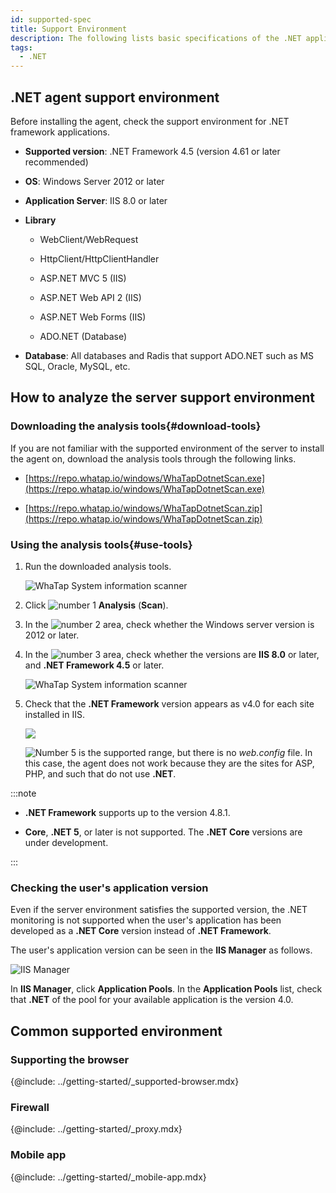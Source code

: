```yaml
---
id: supported-spec
title: Support Environment
description: The following lists basic specifications of the .NET application server on which the WhaTap monitoring service operates.
tags:
  - .NET
---
```


## .NET agent support environment

Before installing the agent, check the support environment for .NET framework applications.

-   **Supported version**: .NET Framework 4.5 (version 4.61 or later recommended)

-   **OS**: Windows Server 2012 or later

-   **Application Server**: IIS 8.0 or later

-   **Library**

    -   WebClient/WebRequest

    -   HttpClient/HttpClientHandler

    -   ASP.NET MVC 5 (IIS)

    -   ASP.NET Web API 2 (IIS)

    -   ASP.NET Web Forms (IIS)

    -   ADO.NET (Database)

-   **Database**: All databases and Radis that support ADO.NET such as MS SQL, Oracle, MySQL, etc.

## How to analyze the server support environment

### Downloading the analysis tools{#download-tools}

If you are not familiar with the supported environment of the server to install the agent on, download the analysis tools through the following links.

-   [https://repo.whatap.io/windows/WhaTapDotnetScan.exe](https://repo.whatap.io/windows/WhaTapDotnetScan.exe)

-   [https://repo.whatap.io/windows/WhaTapDotnetScan.zip](https://repo.whatap.io/windows/WhaTapDotnetScan.zip)

### Using the analysis tools{#use-tools}

1.  Run the downloaded analysis tools.

    ![WhaTap System information scanner](/img/apm-dotnet-analystic-env-01.png)

2.  Click ![number 1](/img/number-01.png) **Analysis** (**Scan**).

3.  In the ![number 2](/img/number-02.png) area, check whether the Windows server version is 2012 or later.

4.  In the ![number 3](/img/number-03.png) area, check whether the versions are **IIS 8.0** or later, and **.NET Framework 4.5** or later.

    ![WhaTap System information scanner](/img/apm-dotnet-analystic-env-02.png)

5.  Check that the **.NET Framework** version appears as v4.0 for each site installed in IIS.

    ![](/img/apm-dotnet-analystic-env-03.png)

    ![Number 5](/img/number-05.png) is the supported range, but there is no _web.config_ file. In this case, the agent does not work because they are the sites for ASP, PHP, and such that do not use **.NET**.

:::note

-   **.NET Framework** supports up to the version 4.8.1.

-   **Core**, **.NET 5**, or later is not supported. The **.NET Core** versions are under development.

:::

### Checking the user's application version

Even if the server environment satisfies the supported version, the .NET monitoring is not supported when the user's application has been developed as a **.NET Core** version instead of **.NET Framework**.

The user's application version can be seen in the **IIS Manager** as follows.

![IIS Manager](/img/apm-dotnet-application-pool.png)

In **IIS Manager**, click **Application Pools**. In the **Application Pools** list, check that **.NET** of the pool for your available application is the version 4.0.

## Common supported environment

### Supporting the browser

{@include: ../getting-started/_supported-browser.mdx}  

### Firewall

{@include: ../getting-started/_proxy.mdx} 

### Mobile app

{@include: ../getting-started/_mobile-app.mdx} 
